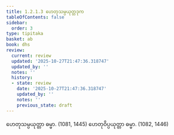 ```yaml
---
title: 1.2.1.3 ဟေတုသမ္ပယုတ္တဒုက
tableOfContents: false
sidebar:
  order: 3
type: tipitaka
basket: ab
book: dhs
review:
  current: review
  updated: '2025-10-27T21:47:36.318747'
  updated_by: ''
  notes: ''
  history:
  - state: review
    date: '2025-10-27T21:47:36.318747'
    updated_by: ''
    notes: ''
    previous_state: draft
---
```



<ReviewStatus review={frontmatter.review} showDetails={true} />

<HypothesisAnnotation frontmatter={frontmatter} />

<DynamicBreadcrumb />

<Division number="25" book="dhs" e="ch" v="29" p="6">

<Paragraph number="73" book="dhs">
ဟေတုသမ္ပယုတ္တာ ဓမ္မာ. (<Emphasis>1081, 1445</Emphasis>)
</Paragraph>

<Paragraph number="74" book="dhs">
ဟေတုဝိပ္ပယုတ္တာ ဓမ္မာ. (<Emphasis>1082, 1446</Emphasis>)
</Paragraph>
</Division>